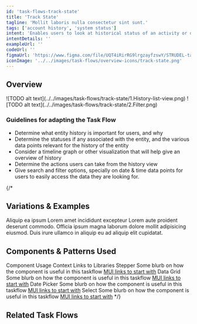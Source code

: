 ```yaml
---
id: 'task-flows-track-state'
title: 'Track State'
tagline: 'Mollit laboris nulla consectetur sint sunt.'
tags: ['account history', 'system status']
intent: 'Enables users to look at historical status of an activity or document which can aid issue debugging or retrieval of old data.'
intentDetails: ''
exampleUrl: ''
codeUrl: ''
figmaUrl: 'https://www.figma.com/file/UQT4iRirRG9lrgzayfzswY/STRUDEL-task-flows?type=design&node-id=16%3A69738&mode=design&t=YPdwq8c0BdXx5Um8-1'
iconImage: '../../images/task-flows/overview-icons/track-state.png'
---
```


## Overview

<Grid container spacing={4}>
  <Grid item xs={6} md={4}>
    ![TODO alt text](../../images/task-flows/track-state/1.History-list-view.png)
  </Grid>
  <Grid item xs={6} md={4}>
    ![TODO alt text](../../images/task-flows/track-state/2.Filter.png)
  </Grid>
</Grid>

### Guidelines for adapting the Task Flow

<ul>
  <li>
    Determine what entity history is important for users, and why
  </li>
  <li>
    Determine the statuses if any associated with the entity, and the various data points relevant for the history of the entity
  </li>
  <li>
    Consider a timeline graph or other visualization that will help give an overview of history
  </li>
  <li>
    Determine the actions users can take from the history view
  </li>
  <li>
    Give search and filter options, specially on date & time data points for users to easily access the data they are looking for.
  </li>
</ul>


{/*
## Variations & Examples

Aliquip ea ipsum Lorem amet incididunt excepteur Lorem aute proident deserunt commodo. Officia ipsum magna laborum dolore mollit adipisicing eiusmod. Duis irure ullamco in aliquip eu ad aliquip elit cupidatat.

## Components & Patterns Used

<InfoTable>
  <TableHead>
    <TableRow>
      <TableCell>Component</TableCell>
      <TableCell>Usage Context</TableCell>
      <TableCell>Links to Libraries</TableCell>
    </TableRow>
  </TableHead>
  <TableBody>
    <TableRow>
      <TableCell>Stepper</TableCell>
      <TableCell>Some blurb on how the component is useful in this taskflow</TableCell>
      <TableCell><a href="https://mui.com/material-ui/react-stepper/" target="_blank">MUI links to start with</a></TableCell>
    </TableRow>
    <TableRow>
      <TableCell>Data Grid</TableCell>
      <TableCell>Some blurb on how the component is useful in this taskflow</TableCell>
      <TableCell><a href="https://mui.com/x/react-data-grid/" target="_blank">MUI links to start with</a></TableCell>
    </TableRow>
    <TableRow>
      <TableCell>Date Picker</TableCell>
      <TableCell>Some blurb on how the component is useful in this taskflow</TableCell>
      <TableCell><a href="https://mui.com/x/react-date-pickers/" target="_blank">MUI links to start with</a></TableCell>
    </TableRow>
    <TableRow>
      <TableCell>Select</TableCell>
      <TableCell>Some blurb on how the component is useful in this taskflow</TableCell>
      <TableCell><a href="https://mui.com/material-ui/react-select/">MUI links to start with</a></TableCell>
    </TableRow>
  </TableBody>
</InfoTable>
*/}

## Related Task Flows

<Grid container spacing={4}>
  <Grid item md={6}>
    <TaskFlowCard name="Manage Account" />
  </Grid>
  <Grid item md={6}>
    <TaskFlowCard name="Monitor Activities" />
  </Grid>
</Grid>